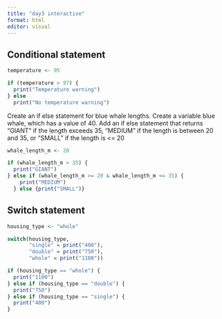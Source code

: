 ```yaml
---
title: "day3 interactive"
format: html
editor: visual
---
```


## Conditional statement

```r
temperature <- 95

if (temperature > 97) {
  print("Temperature warning")
} else 
  print("No temperature warning")
```

Create an if else statement for blue whale lengths. Create a variable blue whale, which has a value of 40. Add an if else statement that returns "GIANT" if the length exceeds 35, "MEDIUM" if the length is between 20 and 35, or "SMALL" if the length is \<= 20

```r
whale_length_m <- 20

if (whale_length_m > 35) { 
  print("GIANT") 
} else if (whale_length_m >= 20 & whale_length_m <= 35) {
    print("MEDIUM")
  } else {print("SMALL")}
```

## Switch statement

```r
housing_type <- "whole"

switch(housing_type,
       "single" = print("400"),
       "double" = print("750"),
       "whole" = print("1100"))

if (housing_type == "whole") {
  print("1100")
} else if (housing_type == "double") {
  print("750")
} else if (housing_type == "single") {
  print("400")
}
```
